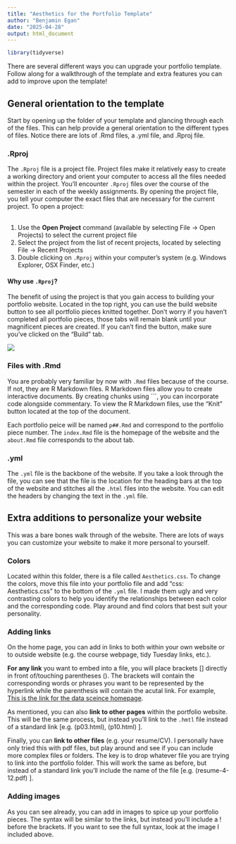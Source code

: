 ```yaml
---
title: "Aesthetics for the Portfolio Template"
author: "Benjamin Egan"
date: "2025-04-28"
output: html_document
---
```


```r
library(tidyverse) 
```
There are several different ways you can upgrade your portfolio template. Follow along for a walkthrough of the template and extra features you can add to improve upon the template!

## General orientation to the template

Start by opening up the folder of your template and glancing through each of the files. This can help provide a general orientation to the different types of files. Notice there are lots of .Rmd files, a .yml file, and .Rproj file. 

### .Rproj

The `.Rproj` file is a project file. Project files make it relatively easy to create a working directory and orient your computer to access all the files needed within the project. You'll encounter `.Rproj` files over the course of the semester in each of the weekly assignments. By opening the project file, you tell your computer the exact files that are necessary for the current project. To open a project: <br/> <br/>

1. Use the **Open Project** command (available by selecting File -> Open Projects) to select the current project file
2. Select the project from the list of recent projects, located by selecting File -> Recent Projects
3. Double clicking on `.Rproj` within your computer's system (e.g. Windows Explorer, OSX Finder, etc.)

#### Why use `.Rproj`?

The benefit of using the project is that you gain access to building your portfolio website. Located in the top right, you can use the build website button to see all portfolio pieces knitted together. Don't worry if you haven't completed all portfolio pieces, those tabs will remain blank until your magnificent pieces are created. If you can't find the button, make sure you've clicked on the "Build" tab.

![](Build_website_pic.jpeg)

### Files with .Rmd

You are probably very familiar by now with `.Rmd` files because of the course. If not, they are R Markdown files. R Markdown files allow you to create interactive documents. By creating chunks using ```, you can incorporate code alongside commentary. To view the R Markdown files, use the "Knit" button located at the top of the document.

Each portfolio peice will be named `p##.Rmd` and correspond to the portfolio piece number. The `index.Rmd` file is the homepage of the website and the `about.Rmd` file corresponds to the about tab.

### .yml

The `.yml` file is the backbone of the website. If you take a look through the file, you can see that the file is the location for the heading bars at the top of the website and stitches all the `.html` files into the website. You can edit the headers by changing the text in the `.yml` file.

## Extra additions to personalize your website

This was a bare bones walk through of the website. There are lots of ways you can customize your website to make it more personal to yourself.

### Colors

Located within this folder, there is a file called `Aesthetics.css`. To change the colors, move this file into your portfolio file and add "css: Aesthetics.css" to the bottom of the `.yml` file. I made them ugly and very contrasting colors to help you identify the relationships between each color and the corresponding code. Play around and find colors that best suit your personality. 

### Adding links

On the home page, you can add in links to both within your own website or to outside website (e.g. the course webpage, tidy Tuesday links, etc.). 

**For any link** you want to embed into a file, you will place brackets [] directly in front of/touching parentheses (). The brackets will contain the corresponding words or phrases you want to be represented by the hyperlink while the parenthesis will contain the acutal link. For example, [This is the link for the data sceince homepage](https://datascience4psych.github.io/DataScience4Psych).

As mentioned, you can also **link to other pages** within the portfolio website. This will be the same process, but instead you'll link to the `.hmtl` file instead of a standard link [e.g. (p03.html), (p10.html) ].

Finally, you can **link to other files** (e.g. your resume/CV). I personally have only tried this with pdf files, but play around and see if you can include more complex files or folders. The key is to drop whatever file you are trying to link into the portfolio folder. This will work the same as before, but instead of a standard link you'll include the name of the file [e.g. (resume-4-12.pdf) ].

### Adding images

As you can see already, you can add in images to spice up your portfolio pieces. The syntax will be similar to the links, but instead you'll include a ! before the brackets. If you want to see the full syntax, look at the image I included above.